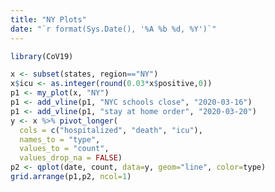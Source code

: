 ```yaml
---
title: "NY Plots"
date: "`r format(Sys.Date(), '%A %b %d, %Y')`"
---
```


```r
library(CoV19)
```

```r
x <- subset(states, region=="NY")
x$icu <- as.integer(round(0.03*x$positive,0))
p1 <- my_plot(x, "NY")
p1 <- add_vline(p1, "NYC schools close", "2020-03-16")
p1 <- add_vline(p1, "stay at home order", "2020-03-20")
y <- x %>% pivot_longer(
  cols = c("hospitalized", "death", "icu"),
  names_to = "type",
  values_to = "count",
  values_drop_na = FALSE)
p2 <- qplot(date, count, data=y, geom="line", color=type)
grid.arrange(p1,p2, ncol=1)
```


